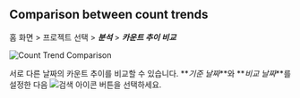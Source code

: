 ## Comparison between count trends

홈 화면 > 프로젝트 선택 > **_분석_** > **_카운트 추이 비교_**

![Count Trend Comparison](/img/analysis-compare-count.png)

서로 다른 날짜의 카운트 추이를 비교할 수 있습니다. **_기준 날짜_**와 **_비교 날짜_**를 설정한 다음 ![검색 아이콘](/img/ico-btn-search.png) 버튼을 선택하세요.
